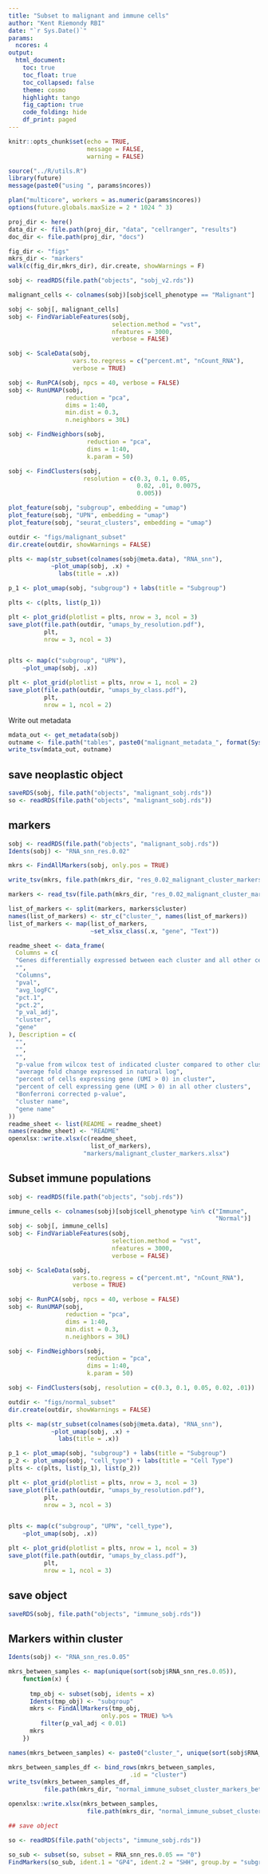 ```yaml
---
title: "Subset to malignant and immune cells"
author: "Kent Riemondy RBI"
date: "`r Sys.Date()`"
params:
  ncores: 4
output:
  html_document:
    toc: true
    toc_float: true
    toc_collapsed: false
    theme: cosmo
    highlight: tango
    fig_caption: true
    code_folding: hide
    df_print: paged
---
```


```r
knitr::opts_chunk$set(echo = TRUE,
                      message = FALSE,
                      warning = FALSE)
```

```r
source("../R/utils.R")
library(future)
message(paste0("using ", params$ncores))

plan("multicore", workers = as.numeric(params$ncores))
options(future.globals.maxSize = 2 * 1024 ^ 3)

proj_dir <- here()
data_dir <- file.path(proj_dir, "data", "cellranger", "results")
doc_dir <- file.path(proj_dir, "docs")

fig_dir <- "figs"
mkrs_dir <- "markers"
walk(c(fig_dir,mkrs_dir), dir.create, showWarnings = F)
```

```r
sobj <- readRDS(file.path("objects", "sobj_v2.rds"))
```

```r

malignant_cells <- colnames(sobj)[sobj$cell_phenotype == "Malignant"]

sobj <- sobj[, malignant_cells]
sobj <- FindVariableFeatures(sobj, 
                             selection.method = "vst", 
                             nfeatures = 3000, 
                             verbose = FALSE)

sobj <- ScaleData(sobj, 
                  vars.to.regress = c("percent.mt", "nCount_RNA"), 
                  verbose = TRUE)

sobj <- RunPCA(sobj, npcs = 40, verbose = FALSE)
sobj <- RunUMAP(sobj, 
                reduction = "pca", 
                dims = 1:40, 
                min.dist = 0.3, 
                n.neighbors = 30L)

sobj <- FindNeighbors(sobj,
                      reduction = "pca",
                      dims = 1:40,
                      k.param = 50)

sobj <- FindClusters(sobj, 
                     resolution = c(0.3, 0.1, 0.05, 
                                    0.02, .01, 0.0075, 
                                    0.005))

plot_feature(sobj, "subgroup", embedding = "umap")
plot_feature(sobj, "UPN", embedding = "umap")
plot_feature(sobj, "seurat_clusters", embedding = "umap")

outdir <- "figs/malignant_subset"
dir.create(outdir, showWarnings = FALSE)

plts <- map(str_subset(colnames(sobj@meta.data), "RNA_snn"), 
            ~plot_umap(sobj, .x) + 
              labs(title = .x))

p_1 <- plot_umap(sobj, "subgroup") + labs(title = "Subgroup")

plts <- c(plts, list(p_1))

plt <- plot_grid(plotlist = plts, nrow = 3, ncol = 3)
save_plot(file.path(outdir, "umaps_by_resolution.pdf"), 
          plt, 
          nrow = 3, ncol = 3)


plts <- map(c("subgroup", "UPN"),
    ~plot_umap(sobj, .x))

plt <- plot_grid(plotlist = plts, nrow = 1, ncol = 2)
save_plot(file.path(outdir, "umaps_by_class.pdf"), 
          plt, 
          nrow = 1, ncol = 2)
```

Write out metadata
```r
mdata_out <- get_metadata(sobj)
outname <- file.path("tables", paste0("malignant_metadata_", format(Sys.Date(), "%Y_%m_%d"), ".tsv.gz"))
write_tsv(mdata_out, outname)
```

## save neoplastic object

```r
saveRDS(sobj, file.path("objects", "malignant_sobj.rds"))
so <- readRDS(file.path("objects", "malignant_sobj.rds"))
```

## markers

```r
sobj <- readRDS(file.path("objects", "malignant_sobj.rds"))
Idents(sobj) <- "RNA_snn_res.0.02"

mkrs <- FindAllMarkers(sobj, only.pos = TRUE)

write_tsv(mkrs, file.path(mkrs_dir, "res_0.02_malignant_cluster_markers.tsv"))
```

```r
markers <- read_tsv(file.path(mkrs_dir, "res_0.02_malignant_cluster_markers.tsv"))

list_of_markers <- split(markers, markers$cluster)
names(list_of_markers) <- str_c("cluster_", names(list_of_markers))
list_of_markers <- map(list_of_markers, 
                       ~set_xlsx_class(.x, "gene", "Text"))

readme_sheet <- data_frame(
  Columns = c(
  "Genes differentially expressed between each cluster and all other cells",
  "",
  "Columns",
  "pval",
  "avg_logFC",
  "pct.1",
  "pct.2",
  "p_val_adj",
  "cluster",
  "gene"
), Description = c(
  "",
  "",
  "",
  "p-value from wilcox test of indicated cluster compared to other clusters",
  "average fold change expressed in natural log",
  "percent of cells expressing gene (UMI > 0) in cluster",
  "percent of cell expressing gene (UMI > 0) in all other clusters",
  "Bonferroni corrected p-value",
  "cluster name",
  "gene name"
))
readme_sheet <- list(README = readme_sheet)
names(readme_sheet) <- "README"
openxlsx::write.xlsx(c(readme_sheet, 
                       list_of_markers),
                     "markers/malignant_cluster_markers.xlsx")

```


## Subset immune populations


```r
  
sobj <- readRDS(file.path("objects", "sobj.rds"))

immune_cells <- colnames(sobj)[sobj$cell_phenotype %in% c("Immune",
                                                          "Normal")]
sobj <- sobj[, immune_cells]
sobj <- FindVariableFeatures(sobj, 
                             selection.method = "vst", 
                             nfeatures = 3000, 
                             verbose = FALSE)

sobj <- ScaleData(sobj, 
                  vars.to.regress = c("percent.mt", "nCount_RNA"), 
                  verbose = TRUE)

sobj <- RunPCA(sobj, npcs = 40, verbose = FALSE)
sobj <- RunUMAP(sobj, 
                reduction = "pca", 
                dims = 1:40, 
                min.dist = 0.3, 
                n.neighbors = 30L)

sobj <- FindNeighbors(sobj,
                      reduction = "pca",
                      dims = 1:40,
                      k.param = 50)

sobj <- FindClusters(sobj, resolution = c(0.3, 0.1, 0.05, 0.02, .01))

outdir <- "figs/normal_subset"
dir.create(outdir, showWarnings = FALSE)

plts <- map(str_subset(colnames(sobj@meta.data), "RNA_snn"), 
            ~plot_umap(sobj, .x) + 
              labs(title = .x))

p_1 <- plot_umap(sobj, "subgroup") + labs(title = "Subgroup")
p_2 <- plot_umap(sobj, "cell_type") + labs(title = "Cell Type")
plts <- c(plts, list(p_1), list(p_2))

plt <- plot_grid(plotlist = plts, nrow = 3, ncol = 3)
save_plot(file.path(outdir, "umaps_by_resolution.pdf"), 
          plt, 
          nrow = 3, ncol = 3)


plts <- map(c("subgroup", "UPN", "cell_type"),
    ~plot_umap(sobj, .x))

plt <- plot_grid(plotlist = plts, nrow = 1, ncol = 3)
save_plot(file.path(outdir, "umaps_by_class.pdf"), 
          plt, 
          nrow = 1, ncol = 3)
```

## save object

```r
saveRDS(sobj, file.path("objects", "immune_sobj.rds"))
```


## Markers within cluster

```r
Idents(sobj) <- "RNA_snn_res.0.05"

mkrs_between_samples <- map(unique(sort(sobj$RNA_snn_res.0.05)), 
    function(x) {
      
      tmp_obj <- subset(sobj, idents = x)
      Idents(tmp_obj) <- "subgroup"
      mkrs <- FindAllMarkers(tmp_obj,
                          only.pos = TRUE) %>% 
         filter(p_val_adj < 0.01)
      mkrs
    })

names(mkrs_between_samples) <- paste0("cluster_", unique(sort(sobj$RNA_snn_res.0.05)))

mkrs_between_samples_df <- bind_rows(mkrs_between_samples, 
                                  .id = "cluster")
write_tsv(mkrs_between_samples_df, 
          file.path(mkrs_dir, "normal_immune_subset_cluster_markers_between_subgroups.tsv"))

openxlsx::write.xlsx(mkrs_between_samples, 
                      file.path(mkrs_dir, "normal_immune_subset_cluster_markers_between_subgroups.xlsx"))
```

```r
## save object

so <- readRDS(file.path("objects", "immune_sobj.rds"))

so_sub <- subset(so, subset = RNA_snn_res.0.05 == "0")
FindMarkers(so_sub, ident.1 = "GP4", ident.2 = "SHH", group.by = "subgroup")
```
